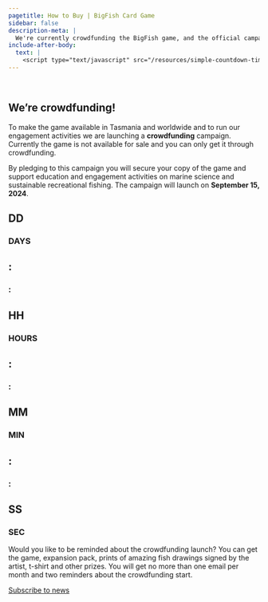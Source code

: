 ```yaml
---
pagetitle: How to Buy | BigFish Card Game
sidebar: false
description-meta: |
  We're currently crowdfunding the BigFish game, and the official campaign will launch on September 15, 2024.
include-after-body:
  text: |
    <script type="text/javascript" src="/resources/simple-countdown-timer/dist/script.js"></script>
---
```


::: {.column-screen .hero-img .hero-strip-page}
   
:::

::::::::::::::: {.column-page}

# We're crowdfunding!

::: text-center
To make the game available in Tasmania and worldwide and to run our engagement activities we are launching a **crowdfunding** campaign. Currently the game is not available for sale and you can only get it through crowdfunding. 

By pledging to this campaign you will secure your copy of the game and support education and engagement activities on marine science and sustainable recreational fishing. The campaign will launch on **September 15, 2024**.

<!-- An online ordering system is coming soon, but you can get your own copy of BigFish right now by emailing our team. -->

<!-- [Contact us](mailto:info@fishsizeproject.org){.h3 .btn .btn-secondary} -->
:::

<!-- begin timer grid -->
:::::: {.grid .text-center .justify-contents-evenly .align-items-center .homepage-p .my-2 .mx-5 .px-5 .timerBox}
::::: {.g-col-3}
<h2 class="timertext" id="days">DD</h2>

### DAYS {.text-center .timerlabel .unlisted}
:::::

::::: g-col-1
<h2 class="timertext">:</h2>

### : {.text-center .timerlabel style="color: var(--bs-body-bg);" .unlisted}
:::::

::::: {.g-col-2}
<h2 class="timertext" id="hours">HH</h2>

### HOURS {.text-center .timerlabel .unlisted}
:::::

::::: g-col-1
<h2 class="timertext">:</h2>

### : {.text-center .timerlabel style="color: var(--bs-body-bg);" .unlisted}
:::::

::::: {.g-col-2}
<h2 class="timertext" id="minutes">MM</h2>

### MIN {.text-center .timerlabel .unlisted}
:::::

::::: g-col-1
<h2 class="timertext">:</h2>

### : {.text-center .timerlabel style="color: var(--bs-body-bg);" .unlisted}
:::::

::::: {.g-col-2}
<h2 class="timertext" id="seconds">SS</h2>

### SEC {.text-center .timerlabel .unlisted}
:::::
::::::
<!-- end timer grid -->

::: {.text-center .spacer-1em} 
Would you like to be reminded about the crowdfunding launch? You can get the game, expansion pack, prints of amazing fish drawings signed by the artist, t-shirt and other prizes. You will get no more than one email per month and two reminders about the crowdfunding start. 
:::

::: text-center
[Subscribe to news](https://forms.office.com/r/wVcaiUSxNF){.btn .btn-primary}
:::

:::::::::::::::
